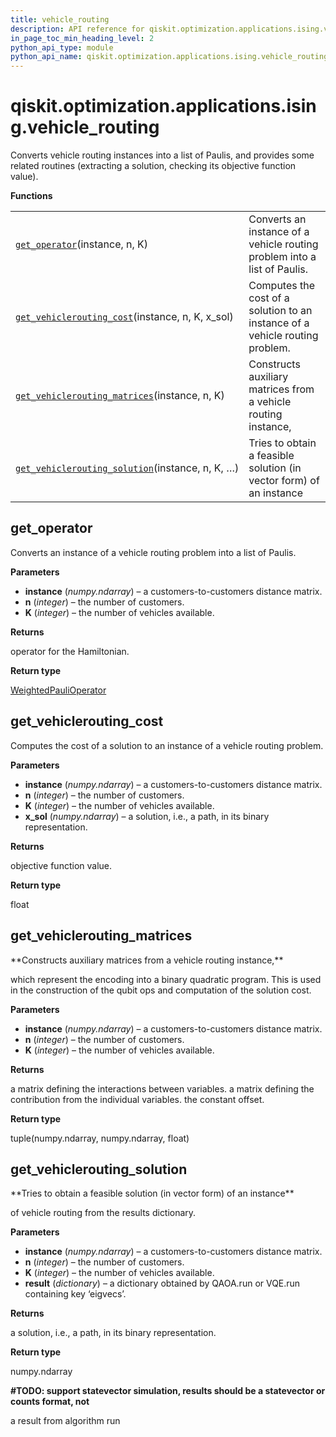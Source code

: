 ```yaml
---
title: vehicle_routing
description: API reference for qiskit.optimization.applications.ising.vehicle_routing
in_page_toc_min_heading_level: 2
python_api_type: module
python_api_name: qiskit.optimization.applications.ising.vehicle_routing
---
```


<span id="qiskit-optimization-applications-ising-vehicle-routing" />

# qiskit.optimization.applications.ising.vehicle\_routing

Converts vehicle routing instances into a list of Paulis, and provides some related routines (extracting a solution, checking its objective function value).

**Functions**

|                                                                                                                                                                                                                              |                                                                              |
| ---------------------------------------------------------------------------------------------------------------------------------------------------------------------------------------------------------------------------- | ---------------------------------------------------------------------------- |
| [`get_operator`](#qiskit.optimization.applications.ising.vehicle_routing.get_operator "qiskit.optimization.applications.ising.vehicle_routing.get_operator")(instance, n, K)                                                 | Converts an instance of a vehicle routing problem into a list of Paulis.     |
| [`get_vehiclerouting_cost`](#qiskit.optimization.applications.ising.vehicle_routing.get_vehiclerouting_cost "qiskit.optimization.applications.ising.vehicle_routing.get_vehiclerouting_cost")(instance, n, K, x\_sol)        | Computes the cost of a solution to an instance of a vehicle routing problem. |
| [`get_vehiclerouting_matrices`](#qiskit.optimization.applications.ising.vehicle_routing.get_vehiclerouting_matrices "qiskit.optimization.applications.ising.vehicle_routing.get_vehiclerouting_matrices")(instance, n, K)    | Constructs auxiliary matrices from a vehicle routing instance,               |
| [`get_vehiclerouting_solution`](#qiskit.optimization.applications.ising.vehicle_routing.get_vehiclerouting_solution "qiskit.optimization.applications.ising.vehicle_routing.get_vehiclerouting_solution")(instance, n, K, …) | Tries to obtain a feasible solution (in vector form) of an instance          |

## get\_operator

<Function id="qiskit.optimization.applications.ising.vehicle_routing.get_operator" github="https://github.com/qiskit-community/qiskit-aqua/tree/stable/0.7/qiskit/optimization/applications/ising/vehicle_routing.py" signature="get_operator(instance, n, K)">
  Converts an instance of a vehicle routing problem into a list of Paulis.

  **Parameters**

  *   **instance** (*numpy.ndarray*) – a customers-to-customers distance matrix.
  *   **n** (*integer*) – the number of customers.
  *   **K** (*integer*) – the number of vehicles available.

  **Returns**

  operator for the Hamiltonian.

  **Return type**

  [WeightedPauliOperator](qiskit.aqua.operators.legacy.WeightedPauliOperator "qiskit.aqua.operators.legacy.WeightedPauliOperator")
</Function>

## get\_vehiclerouting\_cost

<Function id="qiskit.optimization.applications.ising.vehicle_routing.get_vehiclerouting_cost" github="https://github.com/qiskit-community/qiskit-aqua/tree/stable/0.7/qiskit/optimization/applications/ising/vehicle_routing.py" signature="get_vehiclerouting_cost(instance, n, K, x_sol)">
  Computes the cost of a solution to an instance of a vehicle routing problem.

  **Parameters**

  *   **instance** (*numpy.ndarray*) – a customers-to-customers distance matrix.
  *   **n** (*integer*) – the number of customers.
  *   **K** (*integer*) – the number of vehicles available.
  *   **x\_sol** (*numpy.ndarray*) – a solution, i.e., a path, in its binary representation.

  **Returns**

  objective function value.

  **Return type**

  float
</Function>

## get\_vehiclerouting\_matrices

<Function id="qiskit.optimization.applications.ising.vehicle_routing.get_vehiclerouting_matrices" github="https://github.com/qiskit-community/qiskit-aqua/tree/stable/0.7/qiskit/optimization/applications/ising/vehicle_routing.py" signature="get_vehiclerouting_matrices(instance, n, K)">
  **Constructs auxiliary matrices from a vehicle routing instance,**

  which represent the encoding into a binary quadratic program. This is used in the construction of the qubit ops and computation of the solution cost.

  **Parameters**

  *   **instance** (*numpy.ndarray*) – a customers-to-customers distance matrix.
  *   **n** (*integer*) – the number of customers.
  *   **K** (*integer*) – the number of vehicles available.

  **Returns**

  a matrix defining the interactions between variables. a matrix defining the contribution from the individual variables. the constant offset.

  **Return type**

  tuple(numpy.ndarray, numpy.ndarray, float)
</Function>

## get\_vehiclerouting\_solution

<Function id="qiskit.optimization.applications.ising.vehicle_routing.get_vehiclerouting_solution" github="https://github.com/qiskit-community/qiskit-aqua/tree/stable/0.7/qiskit/optimization/applications/ising/vehicle_routing.py" signature="get_vehiclerouting_solution(instance, n, K, result)">
  **Tries to obtain a feasible solution (in vector form) of an instance**

  of vehicle routing from the results dictionary.

  **Parameters**

  *   **instance** (*numpy.ndarray*) – a customers-to-customers distance matrix.
  *   **n** (*integer*) – the number of customers.
  *   **K** (*integer*) – the number of vehicles available.
  *   **result** (*dictionary*) – a dictionary obtained by QAOA.run or VQE.run containing key ‘eigvecs’.

  **Returns**

  a solution, i.e., a path, in its binary representation.

  **Return type**

  numpy.ndarray

  **#TODO: support statevector simulation, results should be a statevector or counts format, not**

  a result from algorithm run
</Function>

